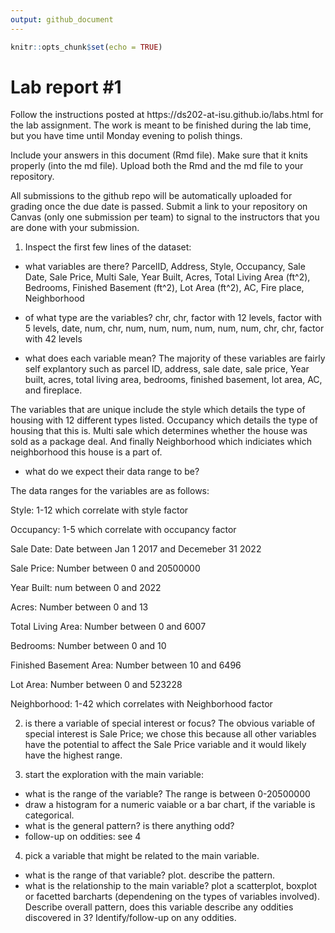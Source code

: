 ```yaml
---
output: github_document
---
```


<!-- README.md is generated from README.Rmd. Please edit the README.Rmd file -->


```r
knitr::opts_chunk$set(echo = TRUE)
```

# Lab report #1

Follow the instructions posted at https://ds202-at-isu.github.io/labs.html for the lab assignment. The work is meant to be finished during the lab time, but you have time until Monday evening to polish things.

Include your answers in this document (Rmd file). Make sure that it knits properly (into the md file). Upload both the Rmd and the md file to your repository.  

All submissions to the github repo will be automatically uploaded for grading once the due date is passed.
Submit a link to your repository on Canvas (only one submission per team) to signal to the instructors that you are done with your submission.

1. Inspect the first few lines of the dataset:

- what variables are there?
  ParcelID, Address, Style, Occupancy, Sale Date, Sale Price, Multi Sale, Year Built, Acres, Total Living Area (ft^2), Bedrooms, Finished Basement (ft^2), Lot Area (ft^2), AC, Fire place, Neighborhood
- of what type are the variables?
  chr, chr, factor with 12 levels, factor with 5 levels, date, num, chr, num, num, num, num, num, num, chr, chr, factor with 42 levels

-   what does each variable mean? The majority of these variables are fairly self explantory such as parcel ID, address, sale date, sale price, Year built, acres, total living area, bedrooms, finished basement, lot area, AC, and fireplace.

The variables that are unique include the style which details the type of housing with 12 different types listed. Occupancy which details the type of housing that this is. Multi sale which determines whether the house was sold as a package deal. And finally Neighborhood which indiciates which neighborhood this house is a part of.

- what do we expect their data range to be?

The data ranges for the variables are as follows:

Style: 1-12 which correlate with style factor

Occupancy: 1-5 which correlate with occupancy factor

Sale Date: Date between Jan 1 2017 and Decemeber 31 2022

Sale Price: Number between 0 and 20500000

Year Built: num between 0 and 2022

Acres: Number between 0 and 13

Total Living Area: Number between 0 and 6007

Bedrooms: Number between 0 and 10

Finished Basement Area: Number between 10 and 6496

Lot Area: Number between 0 and 523228

Neighborhood: 1-42 which correlates with Neighborhood factor

2. is there a variable of special interest or focus?
  The obvious variable of special interest is Sale Price; we chose this because all other variables have the potential to affect the Sale Price variable and it would likely have the highest range.

3. start the exploration with the main variable:

- what is the range of the variable? 
  The range is between 0-20500000
- draw a histogram for a numeric vaiable or a bar chart, if the variable is categorical. 
- what is the general pattern? is there anything odd?
- follow-up on oddities: see 4

4. pick a variable that might be related to the main variable.

- what is the range of that variable? plot. describe the pattern.
- what is the relationship to the main variable? plot a scatterplot, boxplot or facetted barcharts (dependening on the types of variables involved). Describe overall pattern, does this variable describe any oddities discovered in 3? Identify/follow-up on any oddities.
